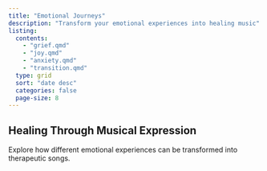 ```yaml
---
title: "Emotional Journeys"
description: "Transform your emotional experiences into healing music"
listing: 
  contents: 
    - "grief.qmd"
    - "joy.qmd"
    - "anxiety.qmd"
    - "transition.qmd"
  type: grid
  sort: "date desc"
  categories: false
  page-size: 8
---
```


## Healing Through Musical Expression

Explore how different emotional experiences can be transformed into therapeutic songs.
